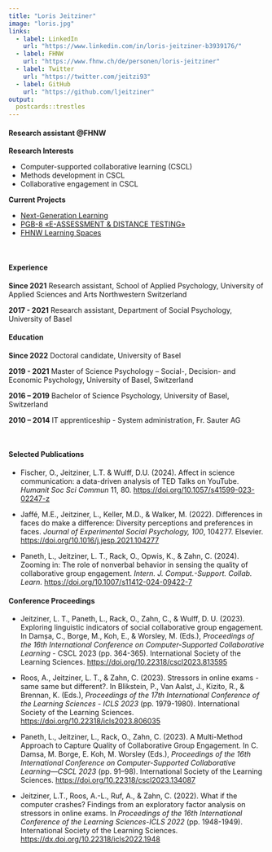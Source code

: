 ```yaml
---
title: "Loris Jeitziner"
image: "loris.jpg"
links:
  - label: LinkedIn
    url: "https://www.linkedin.com/in/loris-jeitziner-b3939176/"
  - label: FHNW
    url: "https://www.fhnw.ch/de/personen/loris-jeitziner"
  - label: Twitter
    url: "https://twitter.com/jeitzi93"
  - label: GitHub
    url: "https://github.com/ljeitziner"
output:
  postcards::trestles
---
```

 
#### Research assistant @FHNW

**Research Interests** 

* Computer-supported collaborative learning (CSCL)
* Methods development in CSCL
* Collaborative engagement in CSCL

**Current Projects**

* [Next-Generation Learning](https://www.fhnw.ch/de/forschung-und-dienstleistungen/psychologie/soziale-und-digitale-interaktion/next-generation-learning)
* [PGB-8 «E-ASSESSMENT & DISTANCE TESTING»](https://newlearning.fhnw.ch/pgb-8-e-assessment-distance-testing/)
* [FHNW Learning Spaces](https://www.fhnw.ch/de/die-fhnw/strategische-entwicklungsschwerpunkte/strategische-initiativen-18-20/learning-spaces)

<br/>

#### Experience

**Since 2021**
Research assistant, School of Applied Psychology, University of Applied Sciences and Arts Northwestern Switzerland

**2017 - 2021**
Research assistant, Department of Social Psychology, University of Basel

#### Education

**Since 2022**
Doctoral candidate, University of Basel

**2019 - 2021**
Master of Science Psychology – Social-, Decision- and Economic Psychology, University of Basel, Switzerland

**2016 – 2019**
Bachelor of Science Psychology, University of Basel, Switzerland

**2010 – 2014**
IT apprenticeship - System administration, Fr. Sauter AG

<br/>

#### Selected Publications

- Fischer, O., Jeitziner, L.T. & Wulff, D.U. (2024). Affect in science communication: a data-driven analysis of TED Talks on YouTube. *Humanit Soc Sci Commun* 11, 80. [https://doi.org/10.1057/s41599-023-02247-z](https://doi.org/10.1057/s41599-023-02247-z)

- Jaffé, M.E., Jeitziner, L., Keller, M.D., & Walker, M. (2022). Differences in faces do make a difference: Diversity perceptions and preferences in faces. *Journal of Experimental Social Psychology, 100*, 104277. Elsevier. [https://doi.org/10.1016/j.jesp.2021.104277](https://doi.org/10.1016/j.jesp.2021.104277)

- Paneth, L., Jeitziner, L. T., Rack, O., Opwis, K., & Zahn, C. (2024). Zooming in: The role of nonverbal behavior in sensing the quality of collaborative group engagement. *Intern. J. Comput.-Support. Collab. Learn.* [https://doi.org/10.1007/s11412-024-09422-7](https://doi.org/10.1007/s11412-024-09422-7)


#### Conference Proceedings

- 	Jeitziner, L. T., Paneth, L., Rack, O., Zahn, C., & Wulff, D. U. (2023). Exploring linguistic indicators of social collaborative group engagement. In Damșa, C., Borge, M., Koh, E., & Worsley, M. (Eds.), *Proceedings of the 16th International Conference on Computer-Supported Collaborative Learning* - CSCL 2023 (pp. 364-365). International Society of the Learning Sciences. [https://doi.org/10.22318/cscl2023.813595](https://doi.org/10.22318/cscl2023.813595)

- Roos, A., Jeitziner, L. T., & Zahn, C. (2023). Stressors in online exams - same same but different?. In Blikstein, P., Van Aalst, J., Kizito, R., & Brennan, K. (Eds.), *Proceedings of the 17th International Conference of the Learning Sciences - ICLS 2023* (pp. 1979-1980). International Society of the Learning Sciences. [https://doi.org/10.22318/icls2023.806035](https://doi.org/10.22318/icls2023.806035)

- Paneth, L., Jeitziner, L., Rack, O., Zahn, C. (2023). A Multi-Method Approach to Capture Quality of Collaborative Group Engagement. In C. Damsa, M. Borge, E. Koh, M. Worsley (Eds.), *Proceedings of the 16th International Conference on Computer-Supported Collaborative Learning—CSCL 2023* (pp. 91–98). International Society of the Learning Sciences. [https://doi.org/10.22318/cscl2023.134087](https://doi.org/10.22318/cscl2023.134087)

- Jeitziner, L.T., Roos, A.-L., Ruf, A., & Zahn, C. (2022). What if the computer crashes? Findings from an exploratory factor analysis on stressors in online exams. In *Proceedings of the 16th International Conference of the Learning Sciences-ICLS 2022* (pp. 1948-1949). International Society of the Learning Sciences. [https://dx.doi.org/10.22318/icls2022.1948](https://dx.doi.org/10.22318/icls2022.1948)
